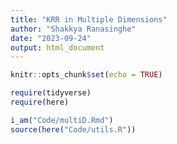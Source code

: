 ```yaml
---
title: "KRR in Multiple Dimensions"
author: "Shakkya Ranasinghe"
date: "2023-09-24"
output: html_document
---
```



```r
knitr::opts_chunk$set(echo = TRUE)

require(tidyverse)
require(here)

i_am("Code/multiD.Rmd")
source(here("Code/utils.R"))
```


